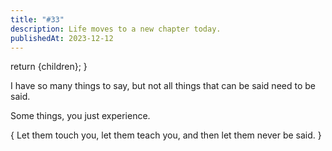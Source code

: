 ```yaml
---
title: "#33"
description: Life moves to a new chapter today.
publishedAt: 2023-12-12
---
```





  return <ContentLayout metadata={metadata}>{children}</ContentLayout>;
}

I have so many things to say, but not all things that can be said need to be said.

Some things, you just experience.

<Text as="p" size="4" mt="6" mb="6">
  {
    <Quote>
      Let them touch you, let them teach you, and then let them never be said.
    </Quote>
  }
</Text>
